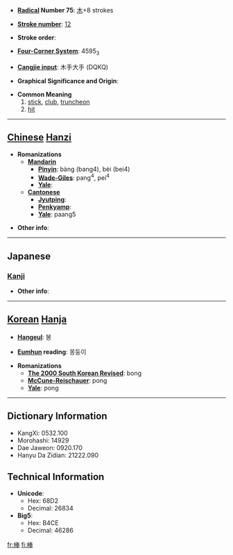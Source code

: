* '''[[Wiktionary:Chinese radical index| Radical]] Number 75''': [[Wiktionary:Chinese radical index 木|木]]+8 strokes

* '''[[Wiktionary:Chinese total strokes index|Stroke number]]''': [[Wiktionary:Chinese total strokes index 12|12]]

* '''Stroke order''': 

* '''[[Wiktionary:Chinese four corner index|Four-Corner System]]''': 4595<sub>3</sub>

* '''[[Wiktionary:Chinese Cangjie index|Cangjie input]]''': 木手大手 (DQKQ)

* '''Graphical Significance and Origin''': 

* '''Common Meaning'''
*#[[stick]], [[club]], [[truncheon]]
*# [[hit]]


----

== [[Chinese]] [[Hanzi]] ==

* '''Romanizations'''
** '''[[Mandarin]]'''
*** '''[[Pinyin]]''': bàng (bang4), bèi (bei4)
*** '''[[Wade-Giles]]''': pang<sup>4</sup>, pei<sup>4</sup>
*** '''[[Yale]]''': 
** '''[[Cantonese]]'''
*** '''[[Jyutping]]''':
*** '''[[Penkyamp]]''': 
*** '''[[Yale]]''': paang5

* '''Other info''': 

----

==Japanese==
===[[Kanji]]===
{{kanji|on readings=[[ぼう]] (bō), [[ほう]] (hō)
|kun readings=[[つえ]] (tsue)
}}

* '''Other info''':  

----

== [[Korean]] [[Hanja]] ==

* '''[[Hangeul]]''': 봉

* '''[[Eumhun]] reading''': 몽둥이

* '''Romanizations'''
** '''[[The 2000 South Korean Revised Romanization|The 2000 South Korean Revised]]''': bong
** '''[[McCune-Reischauer]]''': pong
** '''[[Yale]]''': pong

----

== Dictionary Information ==

* KangXi: 0532.100
* Morohashi: 14929
* Dae Jaweon: 0920.170
* Hanyu Da Zidian: 21222.090

== Technical Information ==

* '''Unicode''':
** Hex: 68D2
** Decimal: 26834
* '''Big5''':
** Hex: B4CE
** Decimal: 46286

[[fr:棒]]
[[fi:棒]]